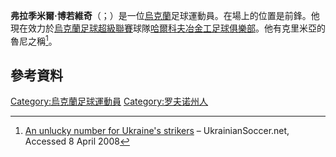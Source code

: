 '''弗拉季米爾·博若維奇'''（{{lang-uk|Володимир Михайлович Гоменюк}}；{{bd|1985年|7月19日}}）是一位[[烏克蘭|烏克蘭]]足球運動員。在場上的位置是前鋒。他現在效力於[[烏克蘭足球超級聯賽|烏克蘭足球超級聯賽]]球隊[[哈爾科夫冶金工足球俱樂部|哈爾科夫冶金工足球俱樂部]]。他有克里米亞的魯尼之稱<ref>[http://www.ukrainiansoccer.net/news/news_article.asp?ID=27498 An unlucky number for Ukraine's strikers] {{webarchive|url=https://archive.is/20110719072311/http://www.ukrainiansoccer.net/news/news_article.asp?ID=27498 |date=2011-07-19 }} – UkrainianSoccer.net, Accessed 8 April 2008</ref>。
==參考資料==
{{Reflist}}

{{DEFAULTSORT: Homenyuk, Volodymyr}}
[[Category:烏克蘭足球運動員|Category:烏克蘭足球運動員]]
[[Category:罗夫诺州人|Category:罗夫诺州人]]